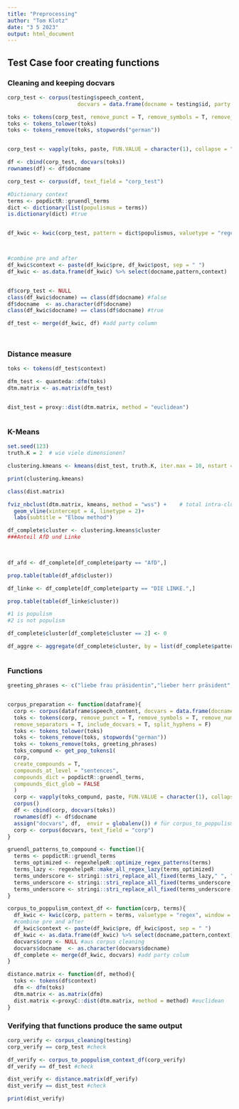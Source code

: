 ---
title: "Preprocessing"
author: "Tom Klotz"
date: "3 5 2023"
output: html_document
---



## Test Case foor creating functions
### Cleaning and keeping docvars
```{r}
corp_test <- corpus(testing$speech_content, 
                      docvars = data.frame(docname = testing$id, party = testing$party))

toks <- tokens(corp_test, remove_punct = T, remove_symbols = T, remove_numbers = T)
toks <- tokens_tolower(toks)
toks <- tokens_remove(toks, stopwords("german"))


corp_test <- vapply(toks, paste, FUN.VALUE = character(1), collapse = " ") %>%corpus()

df <- cbind(corp_test, docvars(toks))
rownames(df) <- df$docname

corp_test <- corpus(df, text_field = "corp_test") 

```


```{r}
#Dictionary context
terms <- popdictR::gruendl_terms
dict <- dictionary(list(populismus = terms))
is.dictionary(dict) #true


df_kwic <- kwic(corp_test, pattern = dict$populismus, valuetype = "regex", window = 5)



#combine pre and after
df_kwic$context <- paste(df_kwic$pre, df_kwic$post, sep = " ")
df_kwic <- as.data.frame(df_kwic) %>% select(docname,pattern,context)


df$corp_test <- NULL
class(df_kwic$docname) == class(df$docname) #false
df$docname  <- as.character(df$docname)
class(df_kwic$docname) == class(df$docname) #true

df_test <- merge(df_kwic, df) #add party column




```


### Distance measure
```{r}
toks <- tokens(df_test$context)

dfm_test <- quanteda::dfm(toks)
dtm.matrix <- as.matrix(dfm_test) 


dist_test = proxy::dist(dtm.matrix, method = "euclidean")



```

### K-Means
```{r}
set.seed(123)
truth.K = 2  # wie viele dimensionen?

clustering.kmeans <- kmeans(dist_test, truth.K, iter.max = 10, nstart = 2)

print(clustering.kmeans)

class(dist.matrix)

fviz_nbclust(dtm.matrix, kmeans, method = "wss") +    # total intra-cluster variation
  geom_vline(xintercept = 4, linetype = 2)+
  labs(subtitle = "Elbow method")
```


```{r}
df_complete$cluster <- clustering.kmeans$cluster
###Anteil AfD und Linke


  
df_afd <- df_complete[df_complete$party == "AfD",] 

prop.table(table(df_afd$cluster))

df_linke <- df_complete[df_complete$party == "DIE LINKE.",] 

prop.table(table(df_linke$cluster))

#1 is populism
#2 is not populism

df_complete$cluster[df_complete$cluster == 2] <- 0
```


```{r}


df_aggre <- aggregate(df_complete$cluster, by = list(df_complete$pattern), FUN = "mean")



```


### Functions
```{r, echo=FALSE}

greeting_phrases <- c("liebe frau präsidentin","lieber herr präsident","herr präsident","frau präsidentin","sehr geehrter","sehr geehrte","liebe kolleginnen und kollegen","meine sehr verehrten damen und herren","verehrte kolleginnen und kollegen","geehrte kolleginnen und kollegen","herr parlamentspräsident","frau parlamentspräsidentin","herr minister","frau ministerin","herr staatssekretär","frau staatssekretärin","herr alterspräsident","frau altpräsidentin")


corpus_preparation <- function(dataframe){
  corp <- corpus(dataframe$speech_content, docvars = data.frame(docname = dataframe$id, party = dataframe$party))
  toks <- tokens(corp, remove_punct = T, remove_symbols = T, remove_numbers = T, remove_url = TRUE,
  remove_separators = T, include_docvars = T, split_hyphens = F)
  toks <- tokens_tolower(toks)
  toks <- tokens_remove(toks, stopwords("german"))
  toks <- tokens_remove(toks, greeting_phrases)
  toks_compund <- get_pop_tokens1(
  corp,
  create_compounds = T,
  compounds_at_level = "sentences",
  compounds_dict = popdictR::gruendl_terms,
  compounds_dict_glob = FALSE
  )
  corp <- vapply(toks_compund, paste, FUN.VALUE = character(1), collapse = " ") %>%
  corpus()
  df <- cbind(corp, docvars(toks)) 
  rownames(df) <- df$docname
  assign("docvars", df,  envir = globalenv()) # für corpus_to_poppulism_context_df
  corp <- corpus(docvars, text_field = "corp")
}
```


```{r, echo=FALSE}
gruendl_patterns_to_compound <- function(){
  terms <- popdictR::gruendl_terms
  terms_optimized <- regexhelpeR::optimize_regex_patterns(terms)
  terms_lazy <- regexhelpeR::make_all_regex_lazy(terms_optimized)
  terms_underscore <- stringi::stri_replace_all_fixed(terms_lazy," ", "_")
  terms_underscore <- stringi::stri_replace_all_fixed(terms_underscore, "(.*?_)?", "[^_]*_")
  terms_underscore <- stringi::stri_replace_all_fixed(terms_underscore, "(_.*?)?", "_[^_]")
}
```

```{r, echo=FALSE}
corpus_to_poppulism_context_df <- function(corp, terms){
  df_kwic <- kwic(corp, pattern = terms, valuetype = "regex", window = 5) #window 
  #combine pre and after
  df_kwic$context <- paste(df_kwic$pre, df_kwic$post, sep = " ")
  df_kwic <- as.data.frame(df_kwic) %>% select(docname,pattern,context)
  docvars$corp <- NULL #aus corpus cleaning
  docvars$docname  <- as.character(docvars$docname)
  df_complete <- merge(df_kwic, docvars) #add party colum
}
```


```{r, echo=FALSE}
distance.matrix <- function(df, method){
  toks <- tokens(df$context)
  dfm <- dfm(toks) 
  dtm.matrix <- as.matrix(dfm)
  dist.matrix <-proxyC::dist(dtm.matrix, method = method) #euclidean
}


```

### Verifying that functions produce the same output

```{r}
corp_verify <- corpus_cleaning(testing)
corp_verify == corp_test #check

df_verify <- corpus_to_poppulism_context_df(corp_verify)
df_verify == df_test #check

dist_verify <- distance.matrix(df_verify)
dist_verify == dist_test #check

print(dist_verify)


```





